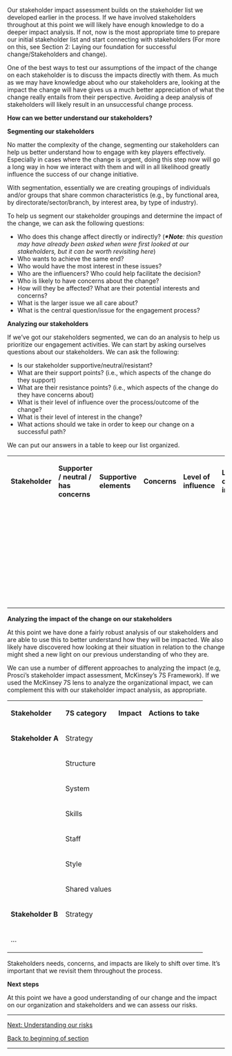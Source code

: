 Our stakeholder impact assessment builds on the stakeholder list we developed earlier in the process. If we have involved stakeholders throughout at this point we will likely have enough knowledge to do a deeper impact analysis. If not, now is the most appropriate time to prepare our initial stakeholder list and start connecting with stakeholders (For more on this, see Section 2: Laying our foundation for successful change/Stakeholders and change).

One of the best ways to test our assumptions of the impact of the change on each stakeholder is to discuss the impacts directly with them. As much as we may have knowledge about who our stakeholders are, looking at the impact the change will have gives us a much better appreciation of what the change really entails from their perspective. Avoiding a deep analysis of stakeholders will likely result in an unsuccessful change process.

'''How can we better understand our stakeholders?'''

'''Segmenting our stakeholders'''

No matter the complexity of the change, segmenting our stakeholders can help us better understand how to engage with key players effectively. Especially in cases where the change is urgent, doing this step now will go a long way in how we interact with them and will in all likelihood greatly influence the success of our change initiative.

With segmentation, essentially we are creating groupings of individuals and/or groups that share common characteristics (e.g., by functional area, by directorate/sector/branch, by interest area, by type of industry).

To help us segment our stakeholder groupings and determine the impact of the change, we can ask the following questions:

* Who does this change affect directly or indirectly? ('''''*Note''': this question may have already been asked when were first looked at our stakeholders, but it can be worth revisiting here'')
* Who wants to achieve the same end?
* Who would have the most interest in these issues?
* Who are the influencers? Who could help facilitate the decision?
* Who is likely to have concerns about the change?
* How will they be affected? What are their potential interests and concerns?
* What is the larger issue we all care about?
* What is the central question/issue for the engagement process?

'''Analyzing our stakeholders'''

If we’ve got our stakeholders segmented, we can do an analysis to help us prioritize our engagement activities. We can start by asking ourselves questions about our stakeholders. We can ask the following:

* Is our stakeholder supportive/neutral/resistant?
* What are their support points? (i.e., which aspects of the change do they support)
* What are their resistance points? (i.e., which aspects of the change do they have concerns about)
* What is their level of influence over the process/outcome of the change?
* What is their level of interest in the change?
* What actions should we take in order to keep our change on a successful path?

We can put our answers in a table to keep our list organized.

<table>
<tbody>
<tr>
<td>
<strong>Stakeholder</strong>
</td>
<td>
<strong>Supporter / neutral / has concerns</strong>
</td>
<td>
<strong>Supportive elements</strong>
</td>
<td>
<strong>Concerns</strong>
</td>
<td>
<strong>Level of influence</strong>
</td>
<td>
<strong>Level of interest</strong>
</td>
<td>
<strong>Actions to engage stakeholder</strong>
</td>
</tr>
<tr>
<td>
<strong> </strong>
</td>
<td>
 
</td>
<td>
 
</td>
<td>
 
</td>
<td>
 
</td>
<td>
 
</td>
<td>
 
</td>
</tr>
<tr>
<td>
<strong> </strong>
</td>
<td>
 
</td>
<td>
 
</td>
<td>
 
</td>
<td>
 
</td>
<td>
 
</td>
<td>
 
</td>
</tr>
<tr>
<td>
<strong> </strong>
</td>
<td>
 
</td>
<td>
 
</td>
<td>
 
</td>
<td>
 
</td>
<td>
 
</td>
<td>
 
</td>
</tr>
<tr>
<td>
<strong> </strong>
</td>
<td>
 
</td>
<td>
 
</td>
<td>
 
</td>
<td>
 
</td>
<td>
 
</td>
<td>
 
</td>
</tr>
</tbody>
</table>
'''Analyzing the impact of the change on our stakeholders'''

At this point we have done a fairly robust analysis of our stakeholders and are able to use this to better understand how they will be impacted. We also likely have discovered how looking at their situation in relation to the change might shed a new light on our previous understanding of who they are.

We can use a number of different approaches to analyzing the impact (e.g, Prosci’s stakeholder impact assessment, McKinsey’s 7S Framework). If we used the McKinsey 7S lens to analyze the organizational impact, we can complement this with our stakeholder impact analysis, as appropriate.

<table>
<tbody>
<tr>
<td>
<strong>Stakeholder</strong>
</td>
<td>
<strong>7S category</strong>
</td>
<td>
<strong>Impact</strong>
</td>
<td>
<strong>Actions to take</strong>
</td>
</tr>
<tr>
<td>
<strong>Stakeholder A</strong><strong></strong>
</td>
<td>
Strategy
</td>
<td>
 
</td>
<td>
 
</td>
</tr>
<tr>
<td>
</td>
<td>
Structure
</td>
<td>
 
</td>
</tr>
<tr>
<td>
</td>
<td>
System
</td>
<td>
 
</td>
</tr>
<tr>
<td>
</td>
<td>
Skills
</td>
<td>
 
</td>
</tr>
<tr>
<td>
</td>
<td>
Staff
</td>
<td>
 
</td>
</tr>
<tr>
<td>
</td>
<td>
Style
</td>
<td>
 
</td>
</tr>
<tr>
<td>
</td>
<td>
Shared values
</td>
<td>
 
</td>
</tr>
<tr>
<td>
<strong>Stakeholder B</strong>
</td>
<td>
Strategy
</td>
<td>
 
</td>
<td>
 
</td>
</tr>
<tr>
<td>
…
</td>
<td>
 
</td>
<td>
 
</td>
</tr>
</tbody>
</table>
Stakeholders needs, concerns, and impacts are likely to shift over time. It’s important that we revisit them throughout the process.

'''Next steps'''

At this point we have a good understanding of our change and the impact on our organization and stakeholders and we can assess our risks.


-----

[https://articles.alpha.canada.ca/framework-for-leading-change/understanding-our-risks/ Next: Understanding our risks]

[https://articles.alpha.canada.ca/framework-for-leading-change/capacity-readiness-and-impact/ Back to beginning of section]


-----
